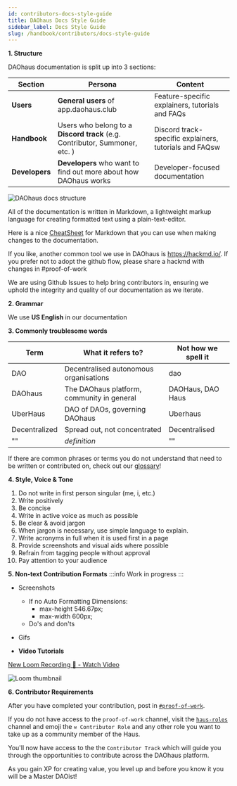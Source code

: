 ```yaml
---
id: contributors-docs-style-guide
title: DAOhaus Docs Style Guide
sidebar_label: Docs Style Guide 
slug: /handbook/contributors/docs-style-guide
--- 
```


**1. Structure** 

DAOhaus documentation is split up into 3 sections: 


| Section | Persona | Content |
| ------- | ------- | ------- |
| **Users**   | **General users** of app.daohaus.club    | Feature-specific explainers, tutorials and FAQs    |
| **Handbook**   | Users who belong to a **Discord track** (e.g. Contributor, Summoner, etc. )        |  Discord track-specific explainers, tutorials and FAQsw |
| **Developers**    |  **Developers** who want to find out more about how DAOhaus works       | Developer-focused documentation   |

![DAOhaus docs structure](https://i.imgur.com/t63VXTL.png)


All of the documentation is written in Markdown, a lightweight markup language for creating formatted text using a plain-text-editor.  

Here is a nice [CheatSheet](https://ogb.stanford.edu/docs/cheatsheet/#tables) for Markdown that you can use when making changes to the documentation.

If you like, another common tool we use in DAOhaus is https://hackmd.io/.  If you prefer not to adopt the github flow, please share a hackmd with changes in #proof-of-work

We are using Github Issues to help bring contributors in, ensuring we uphold the integrity and quality of our documentation as we iterate.

**2. Grammar**

We use **US English** in our documentation

**3. Commonly troublesome words**

|Term     | What it refers to?                         | Not how we spell it   |
| ------- | ------------------------------------------ | ----------------- |
| DAO     | Decentralised autonomous organisations     | dao               |
| DAOhaus | The DAOhaus platform, community in general | DAOHaus, DAO Haus |
| UberHaus        | DAO of DAOs, governing DAOhaus   |  Uberhaus                 |
| Decentralized        | Spread out, not concentrated   |  Decentralised                 |
| ""       | *definition*   |  ""                 |

If there are common phrases or terms you do not understand that need to be written or contributed on, check out our [glossary](https://daohaus.club/docs/users/glossary)!

**4. Style, Voice & Tone**

1. Do not write in first person singular (me, i, etc.)
3. Write positively
5. Be concise
7. Write in active voice as much as possible 
8. Be clear & avoid jargon
9. When jargon is necessary, use simple language to explain. 
10. Write acronyms in full when it is used first in a page
11. Provide screenshots and visual aids where possible
12. Refrain from tagging people without approval
13. Pay attention to your audience

**5. Non-text Contribution Formats** 
:::info
Work in progress
:::
* Screenshots 
    * If no Auto Formatting
    Dimensions: 
        * max-height 546.67px;
        * max-width 600px;
    * Do's and don'ts

* Gifs
* **Video Tutorials**

[New Loom Recording 🎥 - Watch Video](https://www.loom.com/share/4b18d118a34d479cae3930da9cecf555)

![Loom thumbnail](https://cdn.loom.com/sessions/thumbnails/4b18d118a34d479cae3930da9cecf555-with-play.gif)

**6. Contributor Requirements** 

After you have completed your contribution, post in [`#proof-of-work`](https://discord.gg/9KfzHcU85z).  

If you do not have access to the `proof-of-work` channel, visit the [`haus-roles`](https://discord.gg/89TsbY4S9g) channel and emoji the `⚒ Contributor Role` and any other role you want to take up as a community member of the Haus.

You'll now have access to the the `Contributor Track` which will guide you through the opportunities to contribute across the DAOhaus platform. 

As you gain XP for creating value, you level up and before you know it you will be a Master DAOist!
